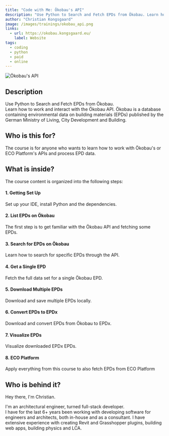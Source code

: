 ```yaml
---
title: "Code with Me: Ökobau's API"
description: "Use Python to Search and Fetch EPDs from Ökobau. Learn how to work and interact with the Ökobau API."
author: "Christian Kongsgaard"
image: /images/trainings/okobau_api.png
links:
  - url: https://okobau.kongsgaard.eu/
    label: Website
tags:
  - coding
  - python
  - paid
  - online
---
```


![Ökobau's API](/images/trainings/okobau_api.png)

## Description

Use Python to Search and Fetch EPDs from Ökobau. \
Learn how to work and interact with the Ökobau API.
Ökobau is a database containing environmental data on building materials (EPDs) published by the German Ministry of
Living, City Development and Building.

## Who is this for?

The course is for anyone who wants to learn how to work with Ökobau's or ECO Platform's APIs and process EPD data.

## What is inside?

The course content is organized into the following steps:

#### 1. Getting Set Up

Set up your IDE, install Python and the dependencies.

#### 2. List EPDs on Ökobau

The first step is to get familiar with the Ökobau API and fetching some EPDs.

#### 3. Search for EPDs on Ökobau

Learn how to search for specific EPDs through the API.

#### 4. Get a Single EPD

Fetch the full data set for a single Ökobau EPD.

#### 5. Download Multiple EPDs

Download and save multiple EPDs locally.

#### 6. Convert EPDs to EPDx

Download and convert EPDs from Ökobau to EPDx.

#### 7. Visualize EPDs

Visualize downloaded EPDx EPDs.

#### 8. ECO Platform

Apply everything from this course to also fetch EPDs from ECO Platform

## Who is behind it?

Hey there, I'm Christian.

I'm an architectural engineer, turned full-stack developer. \
I have for the last 6+ years been working with developing software for engineers and architects, both in-house and as
a consultant. I have extensive experience with creating Revit and Grasshopper plugins, building web apps, building
physics and LCA.
